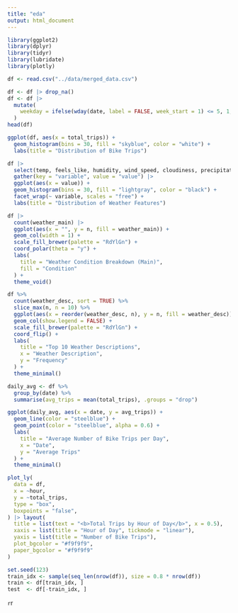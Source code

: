 ```yaml
---
title: "eda"
output: html_document
---
```


```r
library(ggplot2)
library(dplyr)
library(tidyr)
library(lubridate)
library(plotly)
```

```r
df <- read.csv("../data/merged_data.csv")
```

```r
df <- df |> drop_na()
df <- df |>
  mutate(
    weekday = ifelse(wday(date, label = FALSE, week_start = 1) <= 5, 1, 0)
  )
head(df)
```

```r
ggplot(df, aes(x = total_trips)) + 
  geom_histogram(bins = 30, fill = "skyblue", color = "white") +
  labs(title = "Distribution of Bike Trips")
```

```r
df |>
  select(temp, feels_like, humidity, wind_speed, cloudiness, precipitation, pressure) |>
  gather(key = "variable", value = "value") |>
  ggplot(aes(x = value)) +
  geom_histogram(bins = 30, fill = "lightgray", color = "black") +
  facet_wrap(~ variable, scales = "free") +
  labs(title = "Distribution of Weather Features")
```

```r
df |>
  count(weather_main) |>
  ggplot(aes(x = "", y = n, fill = weather_main)) +
  geom_col(width = 1) +
  scale_fill_brewer(palette = "RdYlGn") + 
  coord_polar(theta = "y") +
  labs(
    title = "Weather Condition Breakdown (Main)",
    fill = "Condition"
  ) +
  theme_void()

df %>%
  count(weather_desc, sort = TRUE) %>%
  slice_max(n, n = 10) %>%
  ggplot(aes(x = reorder(weather_desc, n), y = n, fill = weather_desc)) +
  geom_col(show.legend = FALSE) +
  scale_fill_brewer(palette = "RdYlGn") +
  coord_flip() +
  labs(
    title = "Top 10 Weather Descriptions",
    x = "Weather Description",
    y = "Frequency"
  ) +
  theme_minimal()

```

```r
daily_avg <- df %>%
  group_by(date) %>%
  summarise(avg_trips = mean(total_trips), .groups = "drop")

ggplot(daily_avg, aes(x = date, y = avg_trips)) +
  geom_line(color = "steelblue") +
  geom_point(color = "steelblue", alpha = 0.6) +
  labs(
    title = "Average Number of Bike Trips per Day",
    x = "Date",
    y = "Average Trips"
  ) +
  theme_minimal()
```

```r


plot_ly(
  data = df,
  x = ~hour,
  y = ~total_trips,
  type = "box",
  boxpoints = "false",
) |> layout(
  title = list(text = "<b>Total Trips by Hour of Day</b>", x = 0.5),
  xaxis = list(title = "Hour of Day", tickmode = "linear"),
  yaxis = list(title = "Number of Bike Trips"),
  plot_bgcolor = "#f9f9f9",
  paper_bgcolor = "#f9f9f9"
)

```


```r
set.seed(123)
train_idx <- sample(seq_len(nrow(df)), size = 0.8 * nrow(df))
train <- df[train_idx, ]
test  <- df[-train_idx, ]
```

```r

```r